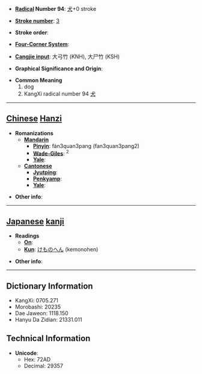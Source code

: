 * '''[[Wiktionary:Chinese radical index| Radical]] Number 94''': [[Wiktionary:Chinese radical index 犬|犬]]+0 stroke

* '''[[Wiktionary:Chinese total strokes index|Stroke number]]''': [[Wiktionary:Chinese total strokes index 3|3]]

* '''Stroke order''': 

* '''[[Wiktionary:Chinese four corner index|Four-Corner System]]''': 

* '''[[Wiktionary:Chinese Cangjie index|Cangjie input]]''': 大弓竹 (KNH), 大尸竹 (KSH)

* '''Graphical Significance and Origin''': 

* '''Common Meaning'''
*# dog
*# KangXi radical number 94 [[Wiktionary:Chinese radical index 犬|犬]]


----

== [[Chinese]] [[Hanzi]] ==

* '''Romanizations'''
** '''[[Mandarin]]'''
*** '''[[Pinyin]]''': fán3quan3pang (fan3quan3pang2)
*** '''[[Wade-Giles]]''': <sup>2</sup>
*** '''[[Yale]]''': 
** '''[[Cantonese]]'''
*** '''[[Jyutping]]''':
*** '''[[Penkyamp]]''': 
*** '''[[Yale]]''': 

* '''Other info''': 

----

== [[Japanese]] [[kanji]] ==

* '''Readings'''
** '''[[On]]''': 
** '''[[Kun]]''': [[けものへん]] (kemonohen)

* '''Other info''':  

----

== Dictionary Information ==

* KangXi: 0705.271
* Morobashi: 20235
* Dae Jaweon: 1118.150
* Hanyu Da Zidian: 21331.011

== Technical Information ==

* '''Unicode''':
** Hex: 72AD
** Decimal: 29357